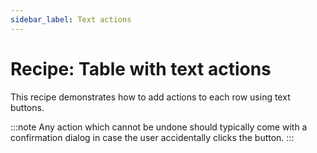 ```yaml
---
sidebar_label: Text actions
---
```


# Recipe: Table with text actions

This recipe demonstrates how to add actions to each row using text buttons.

:::note
Any action which cannot be undone should typically come with a confirmation dialog in case the user accidentally clicks the button.
:::

<RecipeDemo initialpath="/recipes/table/text-actions.html" />

